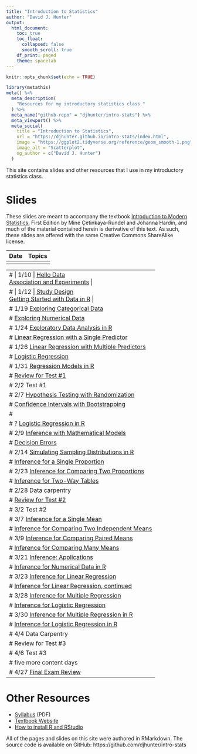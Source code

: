 ```yaml
---
title: "Introduction to Statistics"
author: "David J. Hunter"
output:
  html_document:
    toc: true
    toc_float:
      collapsed: false
      smooth_scroll: true
    df_print: paged
    theme: spacelab
---
```


```r
knitr::opts_chunk$set(echo = TRUE)
```

```r
library(metathis)
meta() %>%
  meta_description(
    "Resources for my introductory statistics class."
  ) %>%
  meta_name("github-repo" = "djhunter/intro-stats") %>%
  meta_viewport() %>%
  meta_social(
    title = "Introduction to Statistics",
    url = "https://djhunter.github.io/intro-stats/index.html",
    image = "https://ggplot2.tidyverse.org/reference/geom_smooth-1.png",
    image_alt = "Scatterplot",
    og_author = c("David J. Hunter")
  )
```

This site contains slides and other resources that I use in my introductory statistics class.

# Slides 

These slides are meant to accompany the textbook [Introduction to Modern Statistics](https://openintro-ims.netlify.app/), First Edition by Mine Çetinkaya-Rundel and Johanna Hardin, and much of the material contained herein is derivative of this text. As such, these slides are offered with the same Creative Commons ShareAlike license.

| Date | Topics |
|:---- |:-------------------------- |
|      |                            |

---
# | 1/10 | [Hello Data](slides/01-hellodata.html) <br> [Association and Experiments](slides/01b-association.html) |
# | 1/12 | [Study Design](slides/02-studydesign.html) <br> [Getting Started with Data in R](slides/03-intro_data_R.html) |
# 1/19 [Exploring Categorical Data](slides/04-catdata.html)
#  [Exploring Numerical Data](slides/05-numdata.html)
# 1/24 [Exploratory Data Analysis in R](slides/06-explore_data_R.html)
# [Linear Regression with a Single Predictor](slides/07a-lin_regression.html)
# 1/26 [Linear Regression with Multiple Predictors](slides/08-multi_regression.html)
#  [Logistic Regression](slides/09-logit_regression.html)
# 1/31 [Regression Models in R](slides/10-regression_R.html)
#  [Review for Test #1](slides/07-test1review.html)
# 2/2 Test #1
# 2/7 [Hypothesis Testing with Randomization](slides/11-hypoth_random.html)
#  [Confidence Intervals with Bootstrapping](slides/12-bootstrap_ci.html)
# 
# ? [Logistic Regression in R](slides/12b-logit_reg_R.html)
# 2/9 [Inference with Mathematical Models](slides/13-math_models.html)
# [Decision Errors](slides/14-decision_errors.html) 
# 2/14 [Simulating Sampling Distributions in R](slides/15-samp_dist_R.html) 
#  [Inference for a Single Proportion](slides/16-infer_1prop.html) 
# 2/23 [Inference for Comparing Two Proportions](slides/17-infer_2prop.html) 
#  [Inference for Two-Way Tables](slides/18-infer_chisquare.html) 
# 2/28 Data carpentry
#  [Review for Test #2](slides/18b-test3review.html) 
# 3/2 Test #2
# 3/7 [Inference for a Single Mean](slides/19-infer_onemean.html)
#  [Inference for Comparing Two Independent Means](slides/20-infer_twomean.html)
# 3/9 [Inference for Comparing Paired Means](slides/21-infer_pairedmean.html)
#  [Inference for Comparing Many Means](slides/22-infer_manymeans.html)
# 3/21 [Inference: Applications](slides/23-applications_infer.html) 
#  [Inference for Numerical Data in R](slides/23b-num_infer_R.html)
# 3/23 [Inference for Linear Regression](slides/24a-infer_regression.html) 
#  [Inference for Linear Regression, continued](slides/24b-infer_regression.html)
# 3/28 [Inference for Multiple Regression](slides/25-infer_multiple.html) 
#  [Inference for Logistic Regression](slides/26-infer_logistic.html)
# 3/30 [Inference for Multiple Regression in R](slides/27-mariokart.html)
#  [Inference for Logistic Regression in R](slides/27b-nbarookies.html)
# 4/4 Data Carpentry
# Review for Test #3
# 4/6 Test #3
# five more content days
# 4/27 [Final Exam Review](slides/27c-test4review.html)
---

# Other Resources

- [Syllabus](syllabus/ma005hunterS23.pdf) (PDF)
- [Textbook Website](https://openintro-ims.netlify.app/)
- [How to install R and RStudio](slides/installRStudio.html)

All of the pages and slides on this site were authored in RMarkdown.  The source code is available on GitHub: https://github.com/djhunter/intro-stats

